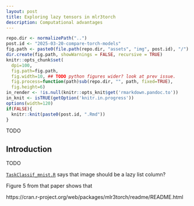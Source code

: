 ```yaml
---
layout: post
title: Exploring lazy tensors in mlr3torch
description: Computational advantages
---
```


```r
repo.dir <- normalizePath("..")
post.id <- "2025-03-20-compare-torch-models"
fig.path <- paste0(file.path(repo.dir, "assets", "img", post.id), "/")
dir.create(fig.path, showWarnings = FALSE, recursive = TRUE)
knitr::opts_chunk$set(
  dpi=100,
  fig.path=fig.path,
  fig.width=10, ## TODO python figures wider? look at prev issue.
  fig.process=function(path)sub(repo.dir, "", path, fixed=TRUE),
  fig.height=6)
in_render <- !is.null(knitr::opts_knit$get('rmarkdown.pandoc.to'))
in_knit <- isTRUE(getOption('knitr.in.progress'))
options(width=120)
if(FALSE){
  knitr::knit(paste0(post.id, ".Rmd"))
}
```

TODO

## Introduction

TODO

[`TaskClassif_mnist.R`](https://github.com/mlr-org/mlr3torch/blob/main/R/TaskClassif_mnist.R) says that image should be a lazy list column?

Figure 5 from that paper shows that

https://cran.r-project.org/web/packages/mlr3torch/readme/README.html

